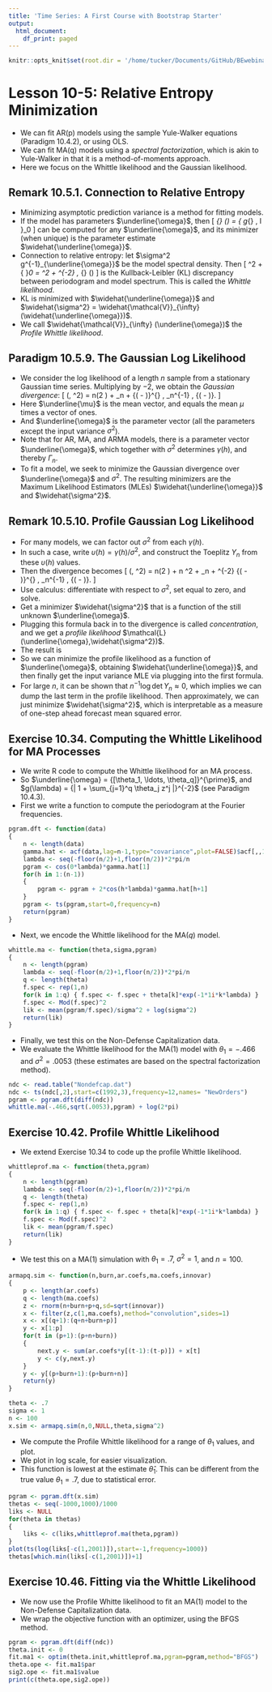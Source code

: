 ```yaml
---
title: 'Time Series: A First Course with Bootstrap Starter'
output:
  html_document:
    df_print: paged
---
```


```r
knitr::opts_knit$set(root.dir = '/home/tucker/Documents/GitHub/BEwebinar/Data')
```

# Lesson 10-5: Relative Entropy Minimization

- We can fit AR(p) models using the sample Yule-Walker equations (Paradigm 10.4.2), or using OLS.
- We can fit MA(q) models using a *spectral factorization*, which is akin to Yule-Walker in that it is a method-of-moments approach.
- Here we focus on the Whittle likelihood and the Gaussian likelihood. 

## Remark 10.5.1. Connection to Relative Entropy

- Minimizing asymptotic prediction variance is a method for fitting models.
- If the model has parameters $\underline{\omega}$, then 
\[
\widehat{\mathcal{V}}_{\infty} (\underline{\omega}) = { \langle g_{\underline{\omega}} \, I \rangle }_0
\]
can be computed for any $\underline{\omega}$, and its minimizer (when unique) is the parameter estimate
$\widehat{\underline{\omega}}$.
- Connection to relative entropy: let $\sigma^2 g^{-1}_{\underline{\omega}}$ be the model
spectral density. Then 
\[
 \log \sigma^2 + { \langle \frac{I}{\sigma^2 g_{\underline{\omega}}^{-1} } \rangle }_0 =
 \log \sigma^2 + \sigma^{-2} \, \widehat{\mathcal{V}}_{\infty} (\underline{\omega})
\]
is the Kullback-Leibler (KL) discrepancy between periodogram and model spectrum. This
is called the *Whittle likelihood*.
- KL is minimized with $\widehat{\underline{\omega}}$ and $\widehat{\sigma^2} = \widehat{\mathcal{V}}_{\infty} (\widehat{\underline{\omega}})$. 
- We call $\widehat{\mathcal{V}}_{\infty} (\underline{\omega})$ the *Profile Whittle likelihood*. 

## Paradigm 10.5.9. The Gaussian Log Likelihood

- We consider the log likelihood of a length $n$ sample from a stationary Gaussian time series. Multiplying by $-2$, we obtain the *Gaussian divergence*:
\[
  \mathcal{L} (\underline{\omega}, \sigma^2) =
   n\log (2 \pi) + \log \det \Gamma_n + {( \underline{X} - \underline{\mu})}^{\prime} \,
    \Gamma_n^{-1} \, {( \underline{X} - \underline{\mu})}.
\]
- Here $\underline{\mu}$ is the mean vector, and equals the mean $\mu$ times a vector of ones.
- And $\underline{\omega}$ is the parameter vector (all the parameters except the input variance $\sigma^2$).
- Note that for AR, MA, and ARMA models, there is a parameter vector $\underline{\omega}$, which together with $\sigma^2$ determines $\gamma (h)$, and thereby $\Gamma_n$.
- To fit a model, we seek to minimize the Gaussian divergence over $\underline{\omega}$ and $\sigma^2$. The resulting minimizers are the Maximum Likelihood Estimators (MLEs) $\widehat{\underline{\omega}}$ and $\widehat{\sigma^2}$.

## Remark 10.5.10. Profile Gaussian Log Likelihood

- For many models, we can factor out $\sigma^2$ from each $\gamma (h)$.
- In such a case, write $\upsilon (h) = \gamma (h) / \sigma^2$, and construct the Toeplitz $\Upsilon_n$ from these $\upsilon (h)$ values.
- Then the divergence becomes
\[
  \mathcal{L} (\underline{\omega}, \sigma^2) =
   n\log (2 \pi) + n \log \sigma^2 +
   \log \det \Upsilon_n + \sigma^{-2} {( \underline{X} - \underline{\mu})}^{\prime} \,
    \Upsilon_n^{-1} \, {( \underline{X} - \underline{\mu})}.
\]
- Use calculus: differentiate with respect to $\sigma^2$, set equal to zero, and solve.
- Get a minimizer $\widehat{\sigma^2}$ that is a function of the still unknown $\underline{\omega}$. 
- Plugging this formula back in to the divergence is called *concentration*, and we get a *profile likelihood* $\mathcal{L} (\underline{\omega},\widehat{\sigma^2})$.
- The result is
\begin{align*}
  \widehat{\sigma^2} & = n^{-1} {( \underline{X} - \underline{\mu})}^{\prime} \,
    \Upsilon_n^{-1} \, {( \underline{X} - \underline{\mu})}  \\
  \mathcal{L} (\underline{\omega},\widehat{\sigma^2}) & = 
    n \log (2\pi) + (n+1) \log \widehat{\sigma^2} + \log \det \Upsilon_n.
\end{align*}
- So we can minimize the profile likelihood as a function of $\underline{\omega}$, obtaining $\widehat{\underline{\omega}}$, and then finally get the input variance MLE via plugging into the first formula.
- For large $n$, it can be shown that $n^{-1} \log \det \Upsilon_n \approx 0$, which implies we can dump the last term in the profile likelihood. Then approximately, we can just minimize $\widehat{\sigma^2}$, which is interpretable as a measure of one-step ahead forecast mean squared error.

## Exercise 10.34. Computing the Whittle Likelihood for MA Processes

- We write R code to compute the Whittle likelihood for an MA process.
- So $\underline{\omega} = {[\theta_1, \ldots, \theta_q]}^{\prime}$, and $g(\lambda) = {| 1 + \sum_{j=1}^q \theta_j z^j  |}^{-2}$ (see Paradigm 10.4.3).
- First we write a function to compute the periodogram at the Fourier frequencies.

```r
pgram.dft <- function(data)
{
	n <- length(data)
	gamma.hat <- acf(data,lag=n-1,type="covariance",plot=FALSE)$acf[,,1]
	lambda <- seq(-floor(n/2)+1,floor(n/2))*2*pi/n
	pgram <- cos(0*lambda)*gamma.hat[1]
	for(h in 1:(n-1))
	{
		pgram <- pgram + 2*cos(h*lambda)*gamma.hat[h+1]
	}
	pgram <- ts(pgram,start=0,frequency=n)
	return(pgram)
}
```

- Next, we encode the Whittle likelihood for the MA($q$) model.

```r
whittle.ma <- function(theta,sigma,pgram)
{
	n <- length(pgram)
	lambda <- seq(-floor(n/2)+1,floor(n/2))*2*pi/n
	q <- length(theta)
	f.spec <- rep(1,n)
	for(k in 1:q) { f.spec <- f.spec + theta[k]*exp(-1*1i*k*lambda) }
	f.spec <- Mod(f.spec)^2
	lik <- mean(pgram/f.spec)/sigma^2 + log(sigma^2)
	return(lik)	
}
```

- Finally, we test this on the Non-Defense Capitalization data.
- We evaluate the Whittle likelihood for the MA(1) model with $\theta_1 = -.466$ and $\sigma^2 = .0053$
(these estimates are based on the spectral factorization method).

```r
ndc <- read.table("Nondefcap.dat")
ndc <- ts(ndc[,2],start=c(1992,3),frequency=12,names= "NewOrders")
pgram <- pgram.dft(diff(ndc)) 
whittle.ma(-.466,sqrt(.0053),pgram) + log(2*pi)
```

## Exercise 10.42. Profile Whittle Likelihood

- We extend Exercise 10.34 to code up the profile Whittle likelihood.

```r
whittleprof.ma <- function(theta,pgram)
{
	n <- length(pgram)
	lambda <- seq(-floor(n/2)+1,floor(n/2))*2*pi/n
	q <- length(theta)
	f.spec <- rep(1,n)
	for(k in 1:q) { f.spec <- f.spec + theta[k]*exp(-1*1i*k*lambda) }
	f.spec <- Mod(f.spec)^2
	lik <- mean(pgram/f.spec) 
	return(lik)	
}
```

- We test this on a MA(1) simulation with $\theta_1 = .7$, $\sigma^2 = 1$, and $n=100$.

```r
armapq.sim <- function(n,burn,ar.coefs,ma.coefs,innovar)
{
	p <- length(ar.coefs)
	q <- length(ma.coefs)
	z <- rnorm(n+burn+p+q,sd=sqrt(innovar))
	x <- filter(z,c(1,ma.coefs),method="convolution",sides=1)
	x <- x[(q+1):(q+n+burn+p)]
	y <- x[1:p]
	for(t in (p+1):(p+n+burn))
	{
		next.y <- sum(ar.coefs*y[(t-1):(t-p)]) + x[t]
		y <- c(y,next.y)
	}	
	y <- y[(p+burn+1):(p+burn+n)]
	return(y)
}

theta <- .7
sigma <- 1
n <- 100
x.sim <- armapq.sim(n,0,NULL,theta,sigma^2)
```

- We compute the Profile Whittle likelihood for a range of $\theta_1$ values, and plot.
- We plot in log scale, for easier visualization.
- This function is lowest at the estimate $\widehat{\theta}_1$. This can be different
from the true value $\theta_1 = .7$, due to statistical error.

```r
pgram <- pgram.dft(x.sim) 
thetas <- seq(-1000,1000)/1000
liks <- NULL
for(theta in thetas)
{
	liks <- c(liks,whittleprof.ma(theta,pgram))
}
plot(ts(log(liks[-c(1,2001)]),start=-1,frequency=1000))
thetas[which.min(liks[-c(1,2001)])+1]
```

## Exercise 10.46. Fitting via the Whittle Likelihood

- We now use the Profile Whitte likelihood to fit an MA(1) model to the Non-Defense Capitalization data.
- We wrap the objective function with an optimizer, using the BFGS method.

```r
pgram <- pgram.dft(diff(ndc)) 
theta.init <- 0
fit.ma1 <- optim(theta.init,whittleprof.ma,pgram=pgram,method="BFGS")
theta.ope <- fit.ma1$par
sig2.ope <- fit.ma1$value
print(c(theta.ope,sig2.ope))
```